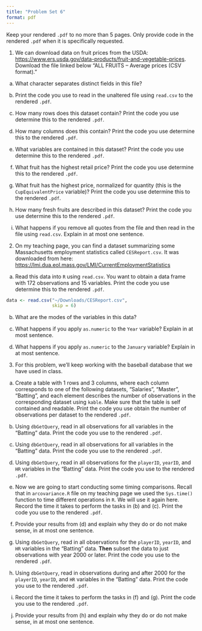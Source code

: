 ```yaml
---
title: "Problem Set 6"
format: pdf
---
```


Keep your rendered `.pdf` to no more than 5 pages. Only provide code in the rendered `.pdf` when it is specifically requested.

1. We can download data on fruit prices from the USDA: [https://www.ers.usda.gov/data-products/fruit-and-vegetable-prices](https://www.ers.usda.gov/data-products/fruit-and-vegetable-prices). Download the file linked below "ALL FRUITS – Average prices (CSV format)."

(a) What character separates distinct fields in this file?

(b) Print the code you use to read in the unaltered file using `read.csv` to the rendered `.pdf`.

(c) How many rows does this dataset contain? Print the code you use determine this to the rendered `.pdf`.

(d) How many columns does this contain? Print the code you use determine this to the rendered `.pdf`.

(e) What variables are contained in this dataset? Print the code you use determine this to the rendered `.pdf`.

(f) What fruit has the highest retail price? Print the code you use determine this to the rendered `.pdf`.

(g) What fruit has the highest price, normalized for quantity (this is the `CupEquivalentPrice` variable)? Print the code you use determine this to the rendered `.pdf`.

(h) How many fresh fruits are described in this dataset? Print the code you use determine this to the rendered `.pdf`.

(i) What happens if you remove all quotes from the file and then read in the file using `read.csv`. Explain in at most one sentence.

2. On my teaching page, you can find a dataset summarizing some Massachusetts employment statistics called `CESReport.csv`. It was downloaded from here: [https://lmi.dua.eol.mass.gov/LMI/CurrentEmploymentStatistics](https://lmi.dua.eol.mass.gov/LMI/CurrentEmploymentStatistics)

(a) Read this data into `R` using `read.csv`. You want to obtain a data frame with 172 observations and 15 variables. Print the code you use determine this to the rendered `.pdf`.

```r
data <- read.csv("~/Downloads/CESReport.csv",
                 skip = 6)
```

(b) What are the modes of the variables in this data?

(c) What happens if you apply `as.numeric` to the  `Year` variable? Explain in at most sentence.

(d) What happens if you apply `as.numeric` to the  `January` variable? Explain in at most sentence.

3. For this problem, we'll keep working with the baseball database that we have used in class. 

(a) Create a table with 1 rows and 3 columns, where each column corresponds to one of the following datasets, "Salaries", "Master", "Batting", and each element describes the number of observations in the corresponding dataset using `kable`. Make sure that the table is self contained and readable. Print the code you use obtain the number of observations per dataset to the rendered `.pdf`.

(b) Using `dbGetQuery`, read in all observations for all variables in the "Batting" data. Print the code you use to the rendered `.pdf`.

(b) Using `dbGetQuery`, read in all observations for all variables in the "Batting" data. Print the code you use to the rendered `.pdf`.

(c) Using `dbGetQuery`, read in all observations for the `playerID`, `yearID`, and `HR` variables in the "Batting" data. Print the code you use to the rendered `.pdf`.

(d) Now we are going to start conducting some timing comparisons. Recall that in `arcovariance.R` file on my teaching page we used the `Sys.time()` function to time different operations in `R`. We will use it again here. Record the time it takes to perform the tasks in (b) and (c). Print the code you use to the rendered `.pdf`.

(e) Provide your results from (d) and explain why they do or do not make sense, in at most one sentence.

(f) Using `dbGetQuery`, read in all observations for the `playerID`, `yearID`, and `HR` variables in the "Batting" data. **Then** subset the data to just observations with year 2000 or later. Print the code you use to the rendered `.pdf`.

(g) Using `dbGetQuery`, read in observations during and after 2000 for the `playerID`, `yearID`, and `HR` variables in the "Batting" data. Print the code you use to the rendered `.pdf`.

(h) Record the time it takes to perform the tasks in (f) and (g). Print the code you use to the rendered `.pdf`.

(i) Provide your results from (h) and explain why they do or do not make sense, in at most one sentence.

